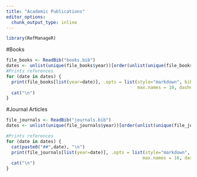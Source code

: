 ```yaml
---
title: "Academic Publications"
editor_options: 
  chunk_output_type: inline
---
```


```r
library(RefManageR)
```

#Books
```r
file_books <- ReadBib("books.bib")
dates <- unlist(unique(file_books$year))[order(unlist(unique(file_books$year)), decreasing = TRUE)]
#Prints references
for (date in dates) {
  print(file_books[list(year=date)], .opts = list(style="markdown", bib.style ="authoryear",
                                                  max.names = 10, dashed = FALSE))
  cat("\n")
}

```

#Journal Articles
```r
file_journals <- ReadBib("journals.bib")
dates <- unlist(unique(file_journals$year))[order(unlist(unique(file_journals$year)), decreasing = TRUE)]

#Prints references
for (date in dates) {
  cat(paste0("##",date), "\n")
  print(file_journals[list(year=date)], .opts = list(style="markdown", bib.style ="authoryear", 
                                                    max.names = 10, dashed = FALSE))
  cat("\n")
}
```

